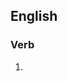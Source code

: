 ==English==

===Verb===
{{head|en|present participle}}

# {{present participle of|strike out|lang=en|nocat=1}}